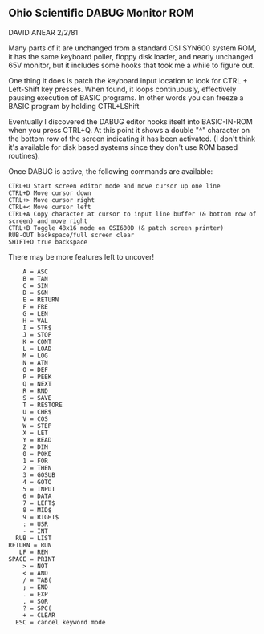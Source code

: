 == Ohio Scientific DABUG Monitor ROM ==

DAVID ANEAR 2/2/81

Many parts of it are unchanged from a standard OSI SYN600 system ROM, it has the same keyboard poller, floppy disk loader, and nearly unchanged 65V monitor, but it includes some hooks that took me a while to figure out.

One thing it does is patch the keyboard input location to look for CTRL + Left-Shift key presses. When found, it loops continuously, effectively pausing execution of BASIC programs. In other words you can freeze a BASIC program by holding CTRL+LShift

Eventually I discovered the DABUG editor hooks itself into BASIC-IN-ROM when you press CTRL+Q. At this point it shows a double "^" character on the bottom row of the screen indicating it has been activated. (I don't think it's available for disk based systems since they don't use ROM based routines).

Once DABUG is active, the following commands are available:
 CTRL+U Start screen editor mode and move cursor up one line
 CTRL+D Move cursor down
 CTRL+> Move cursor right
 CTRL+< Move cursor left
 CTRL+A Copy character at cursor to input line buffer (& bottom row of screen) and move right
 CTRL+B Toggle 48x16 mode on OSI600D (& patch screen printer)
 RUB-OUT backspace/full screen clear
 SHIFT+O true backspace

There may be more features left to uncover!

     A = ASC
     B = TAN
     C = SIN
     D = SGN
     E = RETURN
     F = FRE
     G = LEN
     H = VAL
     I = STR$
     J = STOP
     K = CONT
     L = LOAD
     M = LOG
     N = ATN
     O = DEF
     P = PEEK
     Q = NEXT
     R = RND
     S = SAVE
     T = RESTORE
     U = CHR$
     V = COS
     W = STEP
     X = LET 
     Y = READ
     Z = DIM
     0 = POKE
     1 = FOR
     2 = THEN
     3 = GOSUB
     4 = GOTO
     5 = INPUT
     6 = DATA
     7 = LEFT$
     8 = MID$
     9 = RIGHT$
     : = USR
     - = INT
   RUB = LIST
 RETURN = RUN
    LF = REM
 SPACE = PRINT
     > = NOT
     < = AND
     / = TAB(
     ; = END
     . = EXP
     , = SQR
     ? = SPC(
     + = CLEAR
   ESC = cancel keyword mode
